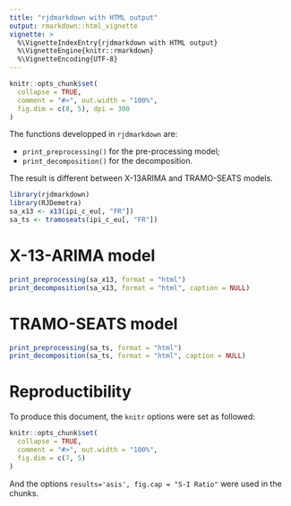 ```yaml
---
title: "rjdmarkdown with HTML output"
output: rmarkdown::html_vignette
vignette: >
  %\VignetteIndexEntry{rjdmarkdown with HTML output}
  %\VignetteEngine{knitr::rmarkdown}
  %\VignetteEncoding{UTF-8}
---
```


```r
knitr::opts_chunk$set(
  collapse = TRUE,
  comment = "#>", out.width = "100%",
  fig.dim = c(8, 5), dpi = 300
)
```

The functions developped in `rjdmarkdown` are:

- `print_preprocessing()` for the pre-processing model;  
- `print_decomposition()` for the decomposition.

The result is different between X-13ARIMA and TRAMO-SEATS models.

```r
library(rjdmarkdown)
library(RJDemetra)
sa_x13 <- x13(ipi_c_eu[, "FR"])
sa_ts <- tramoseats(ipi_c_eu[, "FR"])
```

# X-13-ARIMA model

```r
print_preprocessing(sa_x13, format = "html")
print_decomposition(sa_x13, format = "html", caption = NULL)
```

# TRAMO-SEATS model

```r
print_preprocessing(sa_ts, format = "html")
print_decomposition(sa_ts, format = "html", caption = NULL)
```


# Reproductibility
To produce this document, the `knitr` options were set as followed:

```r
knitr::opts_chunk$set(
  collapse = TRUE,
  comment = "#>", out.width = "100%",
  fig.dim = c(7, 5)
)
```

And the options `results='asis', fig.cap = "S-I Ratio"` were used in the chunks.